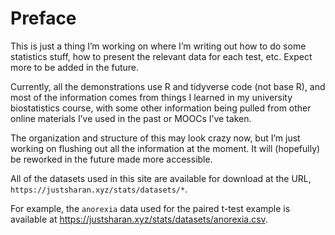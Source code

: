# Preface {.unnumbered}

This is just a thing I'm working on where I'm writing out how to do some statistics stuff, how to present the relevant data for each test, etc. Expect more to be added in the future.

Currently, all the demonstrations use R and tidyverse code (not base R), and most of the information comes from things I learned in my university biostatistics course, with some other information being pulled from other online materials I've used in the past or MOOCs I've taken.

The organization and structure of this may look crazy now, but I'm just working on flushing out all the information at the moment. It will (hopefully) be reworked in the future made more accessible.

All of the datasets used in this site are available for download at the URL, `https://justsharan.xyz/stats/datasets/*`.

For example, the `anorexia` data used for the paired t-test example is available at [https://justsharan.xyz/stats/datasets/anorexia.csv](https://justsharan.xyz/stats/datasets/anorexia.csv).
